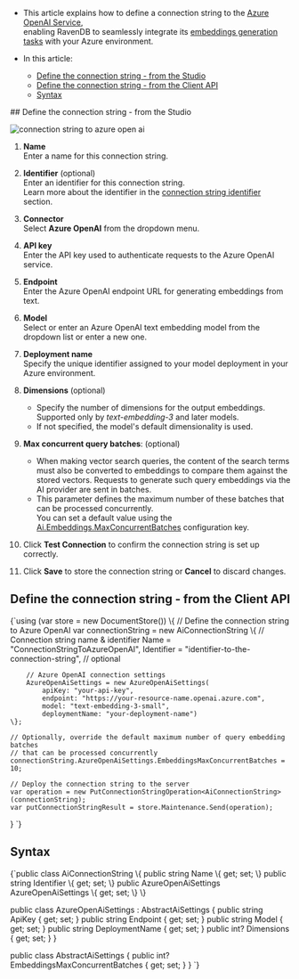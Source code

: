 
<Admonition type="note" title="">

* This article explains how to define a connection string to the [Azure OpenAI Service](https://azure.microsoft.com/en-us/products/ai-services/openai-service),  
  enabling RavenDB to seamlessly integrate its [embeddings generation tasks](../../ai-integration/generating-embeddings/overview.mdx) with your Azure environment.

* In this article:
  * [Define the connection string - from the Studio](../../ai-integration/connection-strings/azure-open-ai.mdx#define-the-connection-string---from-the-studio)
  * [Define the connection string - from the Client API](../../ai-integration/connection-strings/azure-open-ai.mdx#define-the-connection-string---from-the-client-api)
  * [Syntax](../../ai-integration/connection-strings/azure-open-ai.mdx#syntax) 
    
</Admonition>
## Define the connection string - from the Studio

![connection string to azure open ai](./assets/azure-open-ai.png)

1. **Name**  
   Enter a name for this connection string.

2. **Identifier** (optional)  
   Enter an identifier for this connection string.  
   Learn more about the identifier in the [connection string identifier](../../ai-integration/connection-strings/connection-strings-overview.mdx#the-connection-string-identifier) section.

3. **Connector**  
   Select **Azure OpenAI** from the dropdown menu.

4. **API key**  
   Enter the API key used to authenticate requests to the Azure OpenAI service.

5. **Endpoint**  
   Enter the Azure OpenAI endpoint URL for generating embeddings from text.

6. **Model**  
   Select or enter an Azure OpenAI text embedding model from the dropdown list or enter a new one.

7. **Deployment name**  
   Specify the unique identifier assigned to your model deployment in your Azure environment.

8. **Dimensions** (optional)  
   * Specify the number of dimensions for the output embeddings.  
     Supported only by _text-embedding-3_ and later models.  
   * If not specified, the model's default dimensionality is used.

9. **Max concurrent query batches**: (optional)  
   * When making vector search queries, the content of the search terms must also be converted to embeddings to compare them against the stored vectors.
     Requests to generate such query embeddings via the AI provider are sent in batches.
   * This parameter defines the maximum number of these batches that can be processed concurrently.  
     You can set a default value using the [Ai.Embeddings.MaxConcurrentBatches](../../server/configuration/ai-integration-configuration.mdx#aiembeddingsmaxconcurrentbatches) configuration key.

10. Click **Test Connection** to confirm the connection string is set up correctly.

11. Click **Save** to store the connection string or **Cancel** to discard changes.



## Define the connection string - from the Client API

<TabItem value="create_connection_string_azure_open_ai" label="create_connection_string_azure_open_ai">
<CodeBlock language="csharp">
{`using (var store = new DocumentStore())
\{
    // Define the connection string to Azure OpenAI
    var connectionString = new AiConnectionString
    \{
        // Connection string name & identifier
        Name = "ConnectionStringToAzureOpenAI", 
        Identifier = "identifier-to-the-connection-string", // optional
        
        // Azure OpenAI connection settings
        AzureOpenAiSettings = new AzureOpenAiSettings(
            apiKey: "your-api-key",
            endpoint: "https://your-resource-name.openai.azure.com",
            model: "text-embedding-3-small",
            deploymentName: "your-deployment-name")
    \};
    
    // Optionally, override the default maximum number of query embedding batches
    // that can be processed concurrently 
    connectionString.AzureOpenAiSettings.EmbeddingsMaxConcurrentBatches = 10;
    
    // Deploy the connection string to the server
    var operation = new PutConnectionStringOperation<AiConnectionString>(connectionString);
    var putConnectionStringResult = store.Maintenance.Send(operation);
\}
`}
</CodeBlock>
</TabItem>



## Syntax

<TabItem value="azure_open_ai_settings" label="azure_open_ai_settings">
<CodeBlock language="csharp">
{`public class AiConnectionString
\{
    public string Name \{ get; set; \}
    public string Identifier \{ get; set; \}
    public AzureOpenAiSettings AzureOpenAiSettings \{ get; set; \}
\}

public class AzureOpenAiSettings : AbstractAiSettings
\{
    public string ApiKey \{ get; set; \}
    public string Endpoint \{ get; set; \}
    public string Model \{ get; set; \}
    public string DeploymentName \{ get; set; \}
    public int? Dimensions \{ get; set; \}
\}

public class AbstractAiSettings
\{
    public int? EmbeddingsMaxConcurrentBatches \{ get; set; \}
\}
`}
</CodeBlock>
</TabItem>




